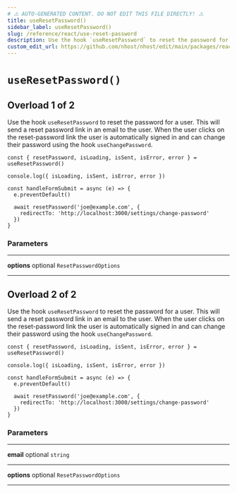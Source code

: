 ```yaml
---
# ⚠️ AUTO-GENERATED CONTENT. DO NOT EDIT THIS FILE DIRECTLY! ⚠️
title: useResetPassword()
sidebar_label: useResetPassword()
slug: /reference/react/use-reset-password
description: Use the hook `useResetPassword` to reset the password for a user. This will send a reset password link in an email to the user. When the user clicks on the reset-password link the user is automatically signed in and can change their password using the hook `useChangePassword`.
custom_edit_url: https://github.com/nhost/nhost/edit/main/packages/react/src/useResetPassword.ts#L52
---
```


# `useResetPassword()`

## Overload 1 of 2

Use the hook `useResetPassword` to reset the password for a user. This will send a reset password link in an email to the user. When the user clicks on the reset-password link the user is automatically signed in and can change their password using the hook `useChangePassword`.

```tsx
const { resetPassword, isLoading, isSent, isError, error } = useResetPassword()

console.log({ isLoading, isSent, isError, error })

const handleFormSubmit = async (e) => {
  e.preventDefault()

  await resetPassword('joe@example.com', {
    redirectTo: 'http://localhost:3000/settings/change-password'
  })
}
```

### Parameters

---

**<span className="parameter-name">options</span>** <span className="optional-status">optional</span> `ResetPasswordOptions`

---

## Overload 2 of 2

Use the hook `useResetPassword` to reset the password for a user. This will send a reset password link in an email to the user. When the user clicks on the reset-password link the user is automatically signed in and can change their password using the hook `useChangePassword`.

```tsx
const { resetPassword, isLoading, isSent, isError, error } = useResetPassword()

console.log({ isLoading, isSent, isError, error })

const handleFormSubmit = async (e) => {
  e.preventDefault()

  await resetPassword('joe@example.com', {
    redirectTo: 'http://localhost:3000/settings/change-password'
  })
}
```

### Parameters

---

**<span className="parameter-name">email</span>** <span className="optional-status">optional</span> `string`

---

**<span className="parameter-name">options</span>** <span className="optional-status">optional</span> `ResetPasswordOptions`

---
